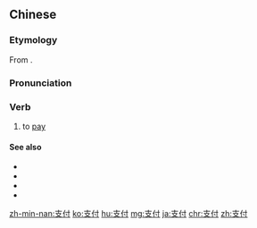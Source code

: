 ==Chinese==
{{zh-forms}}

===Etymology===
From {{etyl|ja|zh}} {{ja-r|支払う|しはらう|to pay}}.

===Pronunciation===
{{zh-pron
|m=zhīfù
|c=zi1 fu6
|h=pfs=chṳ̂-fu
|mn=qz,tw,xm,zz:chi-hù/qz,xm:ki-hù
|ma=zh-cmn-支付.ogg
|cat=v
}}

===Verb===
{{zh-verb}}

# to [[pay]]

====See also====
* {{zh-l|付}}
* {{zh-l|付錢}}
* {{zh-l|[[給]][[錢]]|gěi qián}}
* {{zh-l|納}}

{{zh-cat|Advanced}}

[[zh-min-nan:支付]]
[[ko:支付]]
[[hu:支付]]
[[mg:支付]]
[[ja:支付]]
[[chr:支付]]
[[zh:支付]]